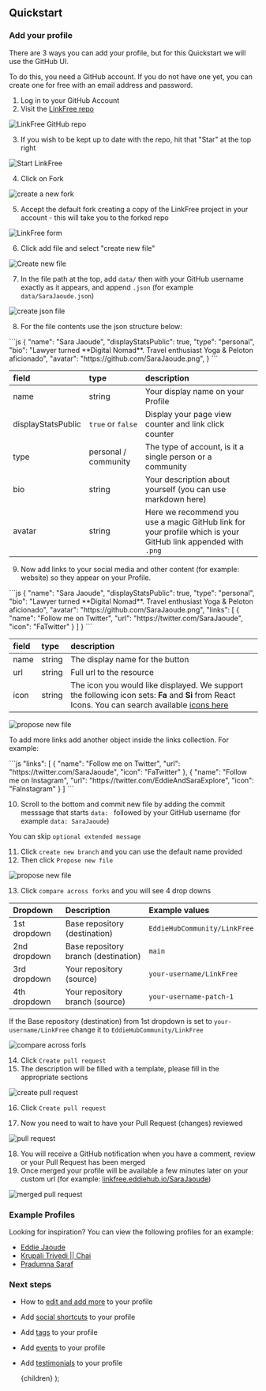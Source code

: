 
## Quickstart

### Add your profile

There are 3 ways you can add your profile, but for this Quickstart we will use the GitHub UI.

To do this, you need a GitHub account. If you do not have one yet, you can create one for free with an email address and password.

1. Log in to your GitHub Account
2. Visit the [LinkFree repo](https://github.com/EddieHubCommunity/LinkFree)

![LinkFree GitHub repo](https://user-images.githubusercontent.com/82668196/208292176-fb2bedf9-8dd1-4fff-b422-30d54f2fdd48.png)

3. If you wish to be kept up to date with the repo, hit that "Star" at the top right

![Start LinkFree](https://user-images.githubusercontent.com/51131670/210128265-8a23977a-e80e-4037-b94b-253f5a23b8e7.png)

4. Click on Fork

![create a new fork](https://user-images.githubusercontent.com/51131670/210128263-0716b260-5922-4db3-933d-f7e992b668a9.png)

5. Accept the default fork creating a copy of the LinkFree project in your account - this will take you to the forked repo

![LinkFree form](https://user-images.githubusercontent.com/82668196/208292178-92daccad-293d-407a-9d8d-0a86b63d6bd7.png)

6. Click add file and select "create new file"

![Create new file](https://user-images.githubusercontent.com/51131670/210201815-9c56ca28-19e8-4ef9-9934-6014d5262624.png)

7. In the file path at the top, add `data/` then with your GitHub username exactly as it appears, and append `.json` (for example `data/SaraJaoude.json`)

![create json file](https://user-images.githubusercontent.com/82668196/208292180-e0caee14-5eb3-42f1-9035-dabae4ce84f6.png)

8. For the file contents use the json structure below:

<ClipboardCopy>
```js
{
  "name": "Sara Jaoude",
  "displayStatsPublic": true,
  "type": "personal",
  "bio": "Lawyer turned **Digital Nomad**. Travel enthusiast Yoga & Peloton aficionado",
  "avatar": "https://github.com/SaraJaoude.png",
}
```
</ClipboardCopy>

| field              | type                 | description                                                                                                   |
| :----------------- | :------------------- | :------------------------------------------------------------------------------------------------------------ |
| name               | string               | Your display name on your Profile                                                                             |
| displayStatsPublic | `true` or `false`    | Display your page view counter and link click counter                                                         |
| type               | personal / community | The type of account, is it a single person or a community                                                     |
| bio                | string               | Your description about yourself (you can use markdown here)                                                   |
| avatar             | string               | Here we recommend you use a magic GitHub link for your profile which is your GitHub link appended with `.png` |

9. Now add links to your social media and other content (for example: website) so they appear on your Profile.

<ClipboardCopy>
```js
{
  "name": "Sara Jaoude",
  "displayStatsPublic": true,
  "type": "personal",
  "bio": "Lawyer turned **Digital Nomad**. Travel enthusiast Yoga & Peloton aficionado",
  "avatar": "https://github.com/SaraJaoude.png",
  "links": [
    {
      "name": "Follow me on Twitter",
      "url": "https://twitter.com/SaraJaoude",
      "icon": "FaTwitter"
    }
  ]
}
```
</ClipboardCopy>

| field | type   | description                                                                                                                                                                          |
| :---- | :----- | :----------------------------------------------------------------------------------------------------------------------------------------------------------------------------------- |
| name  | string | The display name for the button                                                                                                                                                      |
| url   | string | Full url to the resource                                                                                                                                                             |
| icon  | string | The icon you would like displayed. We support the following icon sets: **Fa** and **Si** from React Icons. You can search available [icons here](https://linkfree.eddiehub.io/icons) |

![propose new file](https://user-images.githubusercontent.com/82668196/208292185-743dc114-5699-4b58-bf5c-c5fc74f0248d.png)

To add more links add another object inside the links collection. For example:

<ClipboardCopy>
```js
  "links": [
    {
      "name": "Follow me on Twitter",
      "url": "https://twitter.com/SaraJaoude",
      "icon": "FaTwitter"
    },
    {
      "name": "Follow me on Instagram",
      "url": "https://twitter.com/EddieAndSaraExplore",
      "icon": "FaInstagram"
    }
  ]
```
</ClipboardCopy>

10. Scroll to the bottom and commit new file by adding the commit messsage that starts `data: ` followed by your GitHub username (for example `data: SaraJaoude`)

You can skip `optional extended message`

11. Click `create new branch` and you can use the default name provided
12. Then click `Propose new file`

![propose new file](https://user-images.githubusercontent.com/82668196/208292186-d954f0e5-bdb0-4177-ac14-eb5d99b329dd.png)

13. Click `compare across forks` and you will see 4 drop downs

| Dropdown     | Description                          | Example values               |
| :----------- | :----------------------------------- | :--------------------------- |
| 1st dropdown | Base repository (destination)        | `EddieHubCommunity/LinkFree` |
| 2nd dropdown | Base repository branch (destination) | `main`                       |
| 3rd dropdown | Your repository (source)             | `your-username/LinkFree`     |
| 4th dropdown | Your repository branch (source)      | `your-username-patch-1`      |

If the Base repository (destination) from 1st dropdown is set to `your-username/LinkFree` change it to `EddieHubCommunity/LinkFree`

![compare across forls](https://user-images.githubusercontent.com/82668196/208292189-513b4213-a3a7-4a45-a834-ac6ce6b9217a.png)

14. Click `Create pull request`
15. The description will be filled with a template, please fill in the appropriate sections

![create pull request](https://user-images.githubusercontent.com/82668196/208292192-704402e7-c2d6-432e-8dab-cb6a678866c1.png)

16. Click `Create pull request`

17. Now you need to wait to have your Pull Request (changes) reviewed

![pull request](https://user-images.githubusercontent.com/82668196/208292196-c374d328-6bed-4f7b-adbc-b55c29b7c367.png)

18. You will receive a GitHub notification when you have a comment, review or your Pull Request has been merged
19. Once merged your profile will be available a few minutes later on your custom url (for example: [linkfree.eddiehub.io/SaraJaoude](https://linkfree.eddiehub.io/SaraJaoude))

![merged pull request](https://user-images.githubusercontent.com/82668196/208292199-e7a01541-5356-4b2f-8b3e-94be121c661f.png)

### Example Profiles

Looking for inspiration? You can view the following profiles for an example:

- [Eddie Jaoude](https://github.com/EddieHubCommunity/LinkFree/blob/main/data/eddiejaoude.json)
- [Krupali Trivedi || Chai](https://github.com/EddieHubCommunity/LinkFree/blob/main/data/krupalitrivedi.json)
- [Pradumna Saraf](https://github.com/EddieHubCommunity/LinkFree/blob/main/data/Pradumnasaraf.json)

### Next steps

- How to [edit and add more](/docs/how-to-guides/editing) to your profile
- Add [social shortcuts](/docs/how-to-guides/socials-shortcuts) to your profile
- Add [tags](/docs/how-to-guides/tags) to your profile
- Add [events](/docs/how-to-guides/events) to your profile
- Add [testimonials](/docs/how-to-guides/testimonials) to your profile

  <DocsLayout title="LinkFree QuickStart Documentation">{children}</DocsLayout>
);
